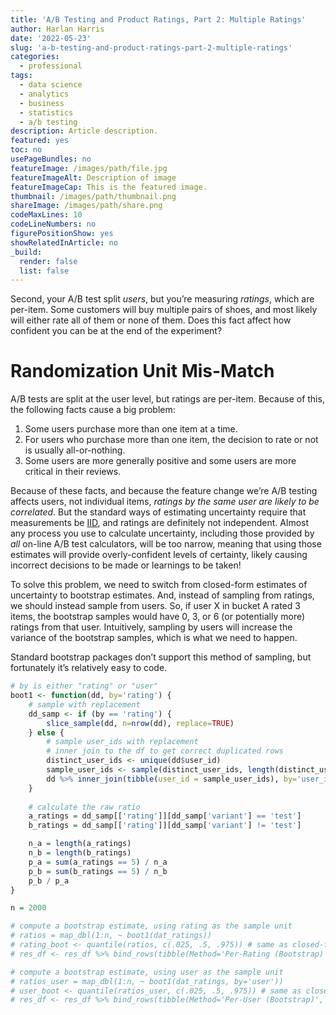 ```yaml
---
title: 'A/B Testing and Product Ratings, Part 2: Multiple Ratings'
author: Harlan Harris
date: '2022-05-23'
slug: 'a-b-testing-and-product-ratings-part-2-multiple-ratings'
categories:
  - professional
tags:
  - data science
  - analytics
  - business
  - statistics
  - a/b testing
description: Article description.
featured: yes
toc: no
usePageBundles: no
featureImage: /images/path/file.jpg
featureImageAlt: Description of image
featureImageCap: This is the featured image.
thumbnail: /images/path/thumbnail.png
shareImage: /images/path/share.png
codeMaxLines: 10
codeLineNumbers: no
figurePositionShow: yes
showRelatedInArticle: no
_build:
  render: false
  list: false
---
```


Second, your A/B test split *users*, but you're measuring *ratings*,
which are per-item. Some customers will buy multiple pairs of shoes, and
most likely will either rate all of them or none of them. Does this fact
affect how confident you can be at the end of the experiment?

# Randomization Unit Mis-Match

A/B tests are split at the user level, but ratings are per-item. Because of this,
the following facts cause a big problem:

1. Some users purchase more than one item at a time.
2. For users who purchase more than one item, the decision to rate
or not is usually all-or-nothing.
3. Some users are more generally positive and some users are more critical in their reviews.

Because of these facts, and because the feature change we’re A/B testing 
affects users, not individual items, _ratings by the same user are likely to be correlated_. 
But the standard ways of estimating uncertainty require that measurements
be [IID](https://en.wikipedia.org/wiki/Independent_and_identically_distributed_random_variables), and ratings are definitely not independent.
Almost any process you use to calculate uncertainty, including those provided
by _all_ on-line A/B test calculators,
will be too narrow, meaning that using those estimates will provide 
overly-confident levels of certainty, 
likely causing incorrect decisions to be made or learnings to be taken!

To solve this problem, we need to switch from closed-form estimates of uncertainty to bootstrap estimates. 
And, instead of sampling from ratings, we should instead sample from users. So, if user X in bucket A rated 3 items, 
the bootstrap samples would have 0, 3, or 6 (or potentially more) ratings from that user. Intuitively, sampling by 
users will increase the variance of the bootstrap samples, which is what we need to happen. 

Standard bootstrap packages don’t support this method of sampling, but fortunately it’s relatively easy to code. 

```r
# by is either "rating" or "user"
boot1 <- function(dd, by='rating') {
    # sample with replacement
    dd_samp <- if (by == 'rating') {
        slice_sample(dd, n=nrow(dd), replace=TRUE)
    } else {
        # sample user_ids with replacement
        # inner join to the df to get correct duplicated rows
        distinct_user_ids <- unique(dd$user_id)
        sample_user_ids <- sample(distinct_user_ids, length(distinct_user_ids), replace=TRUE)
        dd %>% inner_join(tibble(user_id = sample_user_ids), by='user_id')
    }
    
    # calculate the raw ratio
    a_ratings = dd_samp[['rating']][dd_samp['variant'] == 'test']
    b_ratings = dd_samp[['rating']][dd_samp['variant'] != 'test']

    n_a = length(a_ratings)
    n_b = length(b_ratings)
    p_a = sum(a_ratings == 5) / n_a
    p_b = sum(b_ratings == 5) / n_b
    p_b / p_a
}

n = 2000

# compute a bootstrap estimate, using rating as the sample unit
# ratios = map_dbl(1:n, ~ boot1(dat_ratings))
# rating_boot <- quantile(ratios, c(.025, .5, .975)) # same as closed-form above!
# res_df <- res_df %>% bind_rows(tibble(Method='Per-Rating (Bootstrap)', lb=rating_boot[[1]], med=rating_boot[[2]], ub=rating_boot[[3]]))

# compute a bootstrap estimate, using user as the sample unit
# ratios_user = map_dbl(1:n, ~ boot1(dat_ratings, by='user'))
# user_boot <- quantile(ratios_user, c(.025, .5, .975)) # same as closed-form above!
# res_df <- res_df %>% bind_rows(tibble(Method='Per-User (Bootstrap)', lb=user_boot[[1]], med=user_boot[[2]], ub=user_boot[[3]]))

```






